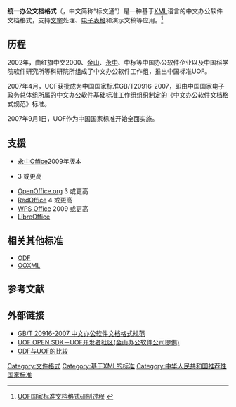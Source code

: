 {{NoteTA|G1=IT}}
{{Infobox file format
| name                   = 统一办公文档格式
| icon                   = [[Image:X-office-document.svg|Image:X-office-document.svg]]
| logo                   = 
| screenshot             = 
| caption                = 
| extension              = <tt>.uof, .uot, .uos, .uop</tt>
| mime                   = 
| type code              = 
| uniform type           = 
| magic                  = 
| owner                  = 
| released               = 2007年4月30日
| latest release version = 2.0
| latest release date    = 2011
| genre                  = [[文件檔案格式|文件檔案格式]]
| container for          = 
| contained by           = 
| extended from          = [[XML|XML]], [[SVG|SVG]]
| extended to            = 
| free                   = 是
| standard               = GB/T20916-2007
| url                    = https://web.archive.org/web/20091125060621/http://www.uofsdk.org/
}}
'''统一办公文档格式'''（{{lang-en|'''U'''niform '''O'''ffice '''F'''ormat}}，中文简称“标文通”）是一种基于[[XML|XML]]语言的中文办公软件文档格式，支持[[文字|文字]]处理、[[电子表格|电子表格]]和演示文稿等应用。<ref>[http://www.uofsdk.org/index.php?mod=news&act=shownews&id=34 UOF国家标准文档格式研制过程] {{webarchive|url=https://web.archive.org/web/20110817231840/http://www.uofsdk.org/index.php?mod=news |date=2011-08-17 }}</ref>

== 历程 ==
2002年，由红旗中文2000、[[金山軟件公司|金山]]、[[永中|永中]]、中标等中国办公软件企业以及中国科学院软件研究所等科研院所组成了中文办公软件工作组，推出中国标准UOF。

2007年4月，UOF获批成为中国国家标准GB/T20916-2007，即由中国国家电子政务总体组所属的中文办公软件基础标准工作组组织制定的《中文办公软件文档格式规范》标准。

2007年9月1日，UOF作为中国国家标准开始全面实施。

== 支援 ==
*[[永中Office|永中Office]]2009年版本
*{{tsl|en|Go-oo|Go-oo}} 3 或更高
*[[OpenOffice.org|OpenOffice.org]] 3 或更高
*[[OpenOffice.org#RedOffice|RedOffice]] 4 或更高
*[[WPS_Office|WPS Office]] 2009 或更高
*[[LibreOffice|LibreOffice]]

== 相关其他标准 ==
*[[ODF|ODF]]
*[[OOXML|OOXML]]
<!-- 本調用由 {{subst:Uncategorized/auto}} 自動產生。 -->
== 参考文献 ==
{{reflist}}
== 外部链接 ==
* [https://web.archive.org/web/20180528215656/http://gb688.cn/bzgk/gb/newGbInfo?hcno=C3C85F8E2E384424E49A0D3A35B47F85 GB/T 20916-2007 中文办公软件文档格式规范]
* [https://web.archive.org/web/20091125060621/http://www.uofsdk.org/ UOF OPEN SDK－UOF开发者社区(金山办公软件公司提供)]
* [https://web.archive.org/web/20090130013529/http://blogs.sun.com/dennisding/entry/odf_%E4%B8%8Euof%E7%9A%84%E6%AF%94%E8%BE%83 ODF与UOF的比较]

{{Office document file formats}}
{{Document markup languages}}

[[Category:文件格式|Category:文件格式]]
[[Category:基于XML的标准|Category:基于XML的标准]]
[[Category:中华人民共和国推荐性国家标准|Category:中华人民共和国推荐性国家标准]]